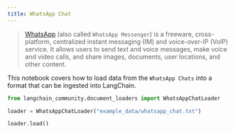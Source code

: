 ```yaml
---
title: WhatsApp Chat
---
```


>[WhatsApp](https://www.whatsapp.com/) (also called `WhatsApp Messenger`) is a freeware, cross-platform, centralized instant messaging (IM) and voice-over-IP (VoIP) service. It allows users to send text and voice messages, make voice and video calls, and share images, documents, user locations, and other content.

This notebook covers how to load data from the `WhatsApp Chats` into a format that can be ingested into LangChain.

```python
from langchain_community.document_loaders import WhatsAppChatLoader
```

```python
loader = WhatsAppChatLoader("example_data/whatsapp_chat.txt")
```

```python
loader.load()
```
